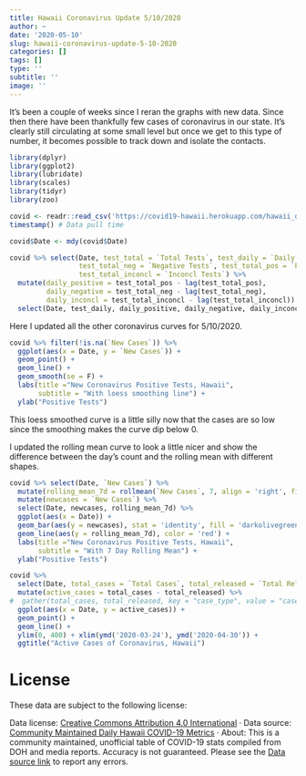 ```yaml
---
title: Hawaii Coronavirus Update 5/10/2020
author: ~
date: '2020-05-10'
slug: hawaii-coronavirus-update-5-10-2020
categories: []
tags: []
type: ''
subtitle: ''
image: ''
---
```



It's been a couple of weeks since I reran the graphs with new data. Since then there have been thankfully few cases of coronavirus in our state. It's clearly still circulating at some small level but once we get to this type of number, it becomes possible to track down and isolate the contacts. 

```r
library(dplyr)
library(ggplot2)
library(lubridate)
library(scales)
library(tidyr)
library(zoo)
```

```r
covid <- readr::read_csv('https://covid19-hawaii.herokuapp.com/hawaii_daily.sqlite/hawaii_daily?_format=csv&_size=max')
timestamp() # Data pull time
```


```r
covid$Date <- mdy(covid$Date)

covid %>% select(Date, test_total = `Total Tests`, test_daily = `Daily Tests`,
                 test_total_neg = `Negative Tests`, test_total_pos = `Positive Tests`,
                 test_total_inconcl = `Inconcl Tests`) %>%
  mutate(daily_positive = test_total_pos - lag(test_total_pos),
         daily_negative = test_total_neg - lag(test_total_neg),
         daily_inconcl = test_total_inconcl - lag(test_total_inconcl)) %>%
  select(Date, test_daily, daily_positive, daily_negative, daily_inconcl)
```

Here I updated all the other coronavirus curves for 5/10/2020.

```r
covid %>% filter(!is.na(`New Cases`)) %>%
  ggplot(aes(x = Date, y = `New Cases`)) + 
  geom_point() +
  geom_line() + 
  geom_smooth(se = F) +
  labs(title ="New Coronavirus Positive Tests, Hawaii",
       subtitle = "With loess smoothing line") +
  ylab("Positive Tests")
```

This loess smoothed curve is a little silly now that the cases are so low since the smoothing makes the curve dip below 0.

I updated the rolling mean curve to look a little nicer and show the difference between the day's count and the rolling mean with different shapes.

```r
covid %>% select(Date, `New Cases`) %>%
  mutate(rolling_mean_7d = rollmean(`New Cases`, 7, align = 'right', fill = NA)) %>% 
  mutate(newcases = `New Cases`) %>%
  select(Date, newcases, rolling_mean_7d) %>%
  ggplot(aes(x = Date)) + 
  geom_bar(aes(y = newcases), stat = 'identity', fill = 'darkolivegreen3') +
  geom_line(aes(y = rolling_mean_7d), color = 'red') +
  labs(title ="New Coronavirus Positive Tests, Hawaii",
       subtitle = "With 7 Day Rolling Mean") +
  ylab("Positive Tests")
```

```r
covid %>% 
  select(Date, total_cases = `Total Cases`, total_released = `Total Released`) %>%
  mutate(active_cases = total_cases - total_released) %>%
#  gather(total_cases, total_released, key = "case_type", value = "cases") %>%
  ggplot(aes(x = Date, y = active_cases)) + 
  geom_point() +
  geom_line() +
  ylim(0, 400) + xlim(ymd('2020-03-24'), ymd('2020-04-30')) +
  ggtitle("Active Cases of Coronavirus, Hawaii")
```


# License
These data are subject to the following license:

Data license: [Creative Commons Attribution 4.0 International](https://creativecommons.org/licenses/by/4.0/) · Data source: [Community Maintained Daily Hawaii COVID-19 Metrics](https://docs.google.com/spreadsheets/d/1WTUg75_mm35Z2C6PQd5AOKtVeSNfci5Mp0G_pgYTqQI/edit#gid=0) · About: This is a community maintained, unofficial table of COVID-19 stats compiled from DOH and media reports. Accuracy is not guaranteed. Please see the [Data source link]((https://docs.google.com/spreadsheets/d/1WTUg75_mm35Z2C6PQd5AOKtVeSNfci5Mp0G_pgYTqQI/edit#gid=0)) to report any errors.